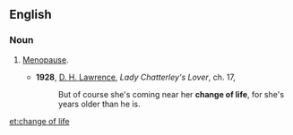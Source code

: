 ==English==

===Noun===
{{en-noun|sg=[[change]] [[of]] [[life]]|-}}

# {{idiomatic|dated|euphemism}} [[menopause|Menopause]].
#* '''1928''', [[w:D._H._Lawrence|D. H. Lawrence]], ''Lady Chatterley's Lover'', ch. 17,
#*: But of course she's coming near her '''change of life''', for she's years older than he is.

[[et:change of life]]